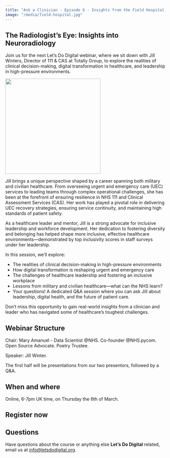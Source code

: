 ```yaml
---
title: "Ask a Clinician - Episode 6 - Insights from the Field Hospital and Beyond"
image: "/media/field-hospital.jpg"
---
```


## The Radiologist's Eye: Insights into Neuroradiology
Join us for the next Let's Do Digital webinar, where we sit down with Jill Winters, Director of 111 & CAS at Totally Group, to explore the realities of clinical decision-making, digital transformation in healthcare, and leadership in high-pressure environments.

![](/media/field-hospital.jpg){height=300px fig-align="center" fig-alt="Drawing of a field hospital"}

Jill brings a unique perspective shaped by a career spanning both military and civilian healthcare. From overseeing urgent and emergency care (UEC) services to leading teams through complex operational challenges, she has been at the forefront of ensuring resilience in NHS 111 and Clinical Assessment Services (CAS). Her work has played a pivotal role in delivering UEC recovery strategies, ensuring service continuity, and maintaining high standards of patient safety.

As a healthcare leader and mentor, Jill is a strong advocate for inclusive leadership and workforce development. Her dedication to fostering diversity and belonging has helped shape more inclusive, effective healthcare environments—demonstrated by top inclusivity scores in staff surveys under her leadership.

In this session, we’ll explore:

- The realities of clinical decision-making in high-pressure environments
- How digital transformation is reshaping urgent and emergency care
- The challenges of healthcare leadership and fostering an inclusive workplace
- Lessons from military and civilian healthcare—what can the NHS learn?
- Your questions! A dedicated Q&A session where you can ask Jill about leadership, digital health, and the future of patient care.

Don't miss this opportunity to gain real-world insights from a clinician and leader who has navigated some of healthcare’s toughest challenges.

## Webinar Structure

Chair: Mary Amanuel - Data Scientist @NHS. Co-founder @NHS.pycom. Open Source Advocate. Poetry Trustee.

Speaker: Jill Winter.

The first half will be presentations from our two presentors, followed by a Q&A.

## When and where

Online, 6-7pm UK time, on Thursday the 6th of March.

## Register now

```{=html}
<script src="https://www.cognitoforms.com/f/seamless.js" data-key="elpaTpPHb0yyqTG9uLoqOw" data-form="6"></script>
```

## Questions

Have questions about the course or anything else **Let's Do Digital** related, email us at [info@letsdodigital.org](mailto:info@letsdodigital.org).
